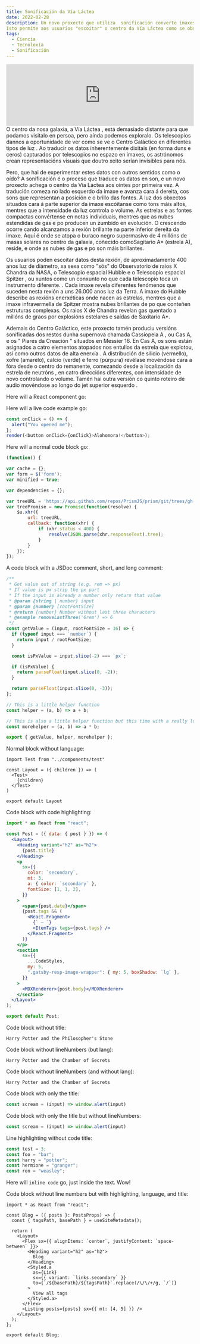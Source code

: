```yaml
---
title: Sonificación da Vía Láctea
date: 2022-02-28
description: Un novo proxecto que utiliza  sonificación converte imaxes astronómicas de  Chandra e outros telescopios en son.
Isto permite aos usuarios "escoitar" o centro da Vía Láctea como se observa en raios X, luz óptica e infravermella.
tags:
  - Ciencia
  - Tecnoloxía
  - Sonificación
---
```



<iframe width="100%" height="166" scrolling="no" frameborder="no" allow="autoplay" src="https://chandra.si.edu/photo/2020/sonify/sonify_galactic_optical.mp4"></iframe> 
O centro da nosa galaxia, a Vía Láctea , está demasiado distante para que podamos visitalo en persoa, pero aínda podemos exploralo. Os telescopios dannos a oportunidade de ver como se ve o Centro Galáctico en diferentes tipos de luz . Ao traducir os datos  inherentemente dixitais (en forma duns e ceros) capturados por telescopios no espazo en imaxes, os astrónomos crean representacións visuais que doutro xeito serían invisibles para nós.

Pero, que hai de experimentar estes datos con outros sentidos como o oído? A  sonificación é o proceso que traduce os datos en son, e un novo proxecto achega o centro da Vía Láctea aos oíntes por primeira vez. A tradución comeza no lado esquerdo da imaxe e avanza cara á dereita, cos sons que representan a posición e o brillo das fontes. A luz dos obxectos situados cara á parte superior da imaxe escóitanse como tons máis altos, mentres que a intensidade da luz controla o volume. As estrelas e as fontes compactas convértense en notas individuais, mentres que as nubes estendidas de gas e po producen un  zumbido en evolución. O crescendo ocorre cando alcanzamos a rexión brillante na parte inferior dereita da imaxe. Aquí é onde se atopa o buraco negro  supermasivo de 4 millóns de masas solares no centro da galaxia, coñecido  comoSagitario A* (estrela A), reside, e onde as nubes de gas e po son máis brillantes.

Os usuarios poden escoitar datos desta rexión, de aproximadamente 400 anos luz de diámetro, xa sexa como "sós" do Observatorio de raios X  Chandra da NASA, o Telescopio espacial  Hubble e o Telescopio espacial  Spitzer , ou xuntos como un conxunto no que cada telescopio toca un instrumento diferente. . Cada imaxe revela diferentes fenómenos que suceden nesta rexión a uns 26.000 anos luz da Terra. A imaxe do  Hubble describe as rexións enerxéticas onde nacen as estrelas, mentres que a imaxe infravermella de  Spitzer mostra nubes brillantes de po que conteñen estruturas complexas. Os raios X de  Chandra revelan gas quentado a millóns de graos por explosións estelares e saídas de Saxitario A*.

Ademais do Centro Galáctico, este proxecto tamén produciu versións  sonificadas dos restos dunha  supernova chamada  Cassiopeia A , ou  Cas A, e os " Piares da Creación " situados en  Messier 16. En  Cas A, os sons están asignados a catro elementos atopados nos entullos da estrela que explotou, así como outros datos de alta enerxía . A distribución de silicio (vermello), xofre (amarelo), calcio (verde) e ferro (púrpura) revélase movéndose cara a fóra desde o centro do remanente, comezando desde a localización da estrela de neutróns , en catro direccións diferentes, con intensidade de novo controlando o volume. Tamén hai outra versión co quinto roteiro de audio movéndose ao longo do  jet superior esquerdo .













Here will a React component go:

<SpotifyPlayer
  uri="spotify:user:bbcamerica:playlist:3w18u69NplCpXVG4fQG726"
  size="large"
  theme="black"
  view="list"
/>

Here will a live code example go:

```js react-live
const onClick = () => {
  alert("You opened me");
};
render(<button onClick={onClick}>Alohomora!</button>);
```

Here will a normal code block go:

```js
(function() {

var cache = {};
var form = $('form');
var minified = true;

var dependencies = {};

var treeURL = 'https://api.github.com/repos/PrismJS/prism/git/trees/gh-pages?recursive=1';
var treePromise = new Promise(function(resolve) {
	$u.xhr({
		url: treeURL,
		callback: function(xhr) {
			if (xhr.status < 400) {
				resolve(JSON.parse(xhr.responseText).tree);
			}
		}
	});
});
```

A code block with a JSDoc comment, short, and long comment:

```js
/**
 * Get value out of string (e.g. rem => px)
 * If value is px strip the px part
 * If the input is already a number only return that value
 * @param {string | number} input
 * @param {number} [rootFontSize]
 * @return {number} Number without last three characters
 * @example removeLastThree('6rem') => 6
 */
const getValue = (input, rootFontSize = 16) => {
  if (typeof input === `number`) {
    return input / rootFontSize;
  }

  const isPxValue = input.slice(-2) === `px`;

  if (isPxValue) {
    return parseFloat(input.slice(0, -2));
  }

  return parseFloat(input.slice(0, -3));
};

// This is a little helper function
const helper = (a, b) => a + b;

// This is also a little helper function but this time with a really long one-line comment that should show some more details
const morehelper = (a, b) => a * b;

export { getValue, helper, morehelper };
```

Normal block without language:

```
import Test from "../components/test"

const Layout = ({ children }) => (
  <Test>
    {children}
  </Test>
)

export default Layout
```

Code block with code highlighting:

```jsx:title=src/components/post.jsx {5-7,10}
import * as React from "react";

const Post = ({ data: { post } }) => (
  <Layout>
    <Heading variant="h2" as="h2">
      {post.title}
    </Heading>
    <p
      sx={{
        color: `secondary`,
        mt: 3,
        a: { color: `secondary` },
        fontSize: [1, 1, 2],
      }}
    >
      <span>{post.date}</span>
      {post.tags && (
        <React.Fragment>
          {` — `}
          <ItemTags tags={post.tags} />
        </React.Fragment>
      )}
    </p>
    <section
      sx={{
        ...CodeStyles,
        my: 5,
        ".gatsby-resp-image-wrapper": { my: 5, boxShadow: `lg` },
      }}
    >
      <MDXRenderer>{post.body}</MDXRenderer>
    </section>
  </Layout>
);

export default Post;
```

Code block without title:

```
Harry Potter and the Philosopher's Stone
```

Code block without lineNumbers (but lang):

```text noLineNumbers
Harry Potter and the Chamber of Secrets
```

Code block without lineNumbers (and without lang):

```noLineNumbers
Harry Potter and the Chamber of Secrets
```

Code block with only the title:

```:title=src/utils/scream.js
const scream = (input) => window.alert(input)
```

Code block with only the title but without lineNumbers:

```:title=src/utils/scream.js noLineNumbers
const scream = (input) => window.alert(input)
```

Line highlighting without code title:

```js {2,4-5}
const test = 3;
const foo = "bar";
const harry = "potter";
const hermione = "granger";
const ron = "weasley";
```

Here will `inline code` go, just inside the text. Wow!

Code block without line numbers but with highlighting, language, and title:

```tsx:title=src/components/blog.tsx {7-9,16} noLineNumbers
import * as React from "react";

const Blog = ({ posts }: PostsProps) => {
  const { tagsPath, basePath } = useSiteMetadata();

  return (
    <Layout>
      <Flex sx={{ alignItems: `center`, justifyContent: `space-between` }}>
        <Heading variant="h2" as="h2">
          Blog
        </Heading>
        <Styled.a
          as={Link}
          sx={{ variant: `links.secondary` }}
          to={`/${basePath}/${tagsPath}`.replace(/\/\/+/g, `/`)}
        >
          View all tags
        </Styled.a>
      </Flex>
      <Listing posts={posts} sx={{ mt: [4, 5] }} />
    </Layout>
  );
};

export default Blog;
```
